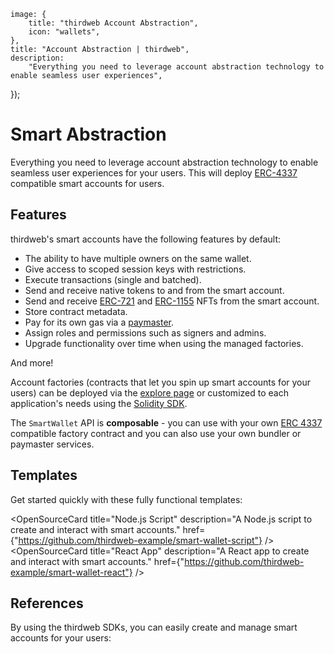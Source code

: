 
	image: {
		title: "thirdweb Account Abstraction",
		icon: "wallets",
	},
	title: "Account Abstraction | thirdweb",
	description:
		"Everything you need to leverage account abstraction technology to enable seamless user experiences",
});

# Smart Abstraction

Everything you need to leverage account abstraction technology to enable seamless user experiences for your users. This will deploy [ERC-4337](https://eips.ethereum.org/EIPS/eip-4337) compatible smart accounts for users.

## Features

thirdweb's smart accounts have the following features by default:

- The ability to have multiple owners on the same wallet.
- Give access to scoped session keys with restrictions.
- Execute transactions (single and batched).
- Send and receive native tokens to and from the smart account.
- Send and receive [ERC-721](/contracts/build/extensions/erc-721/ERC721) and [ERC-1155](/contracts/build/extensions/erc-1155/ERC1155) NFTs from the smart account.
- Store contract metadata.
- Pay for its own gas via a [paymaster](/connect/smart-wallet/how-it-works#paymaster).
- Assign roles and permissions such as signers and admins.
- Upgrade functionality over time when using the managed factories.

And more!

Account factories (contracts that let you spin up smart accounts for your users) can be deployed via the [explore page](https://thirdweb.com/explore) or customized to each application's needs using the [Solidity SDK](/contracts/build/overview).

The `SmartWallet` API is **composable** - you can use with your own [ERC 4337](https://eips.ethereum.org/EIPS/eip-4337) compatible factory contract and you can also use your own bundler or paymaster services.

## Templates

Get started quickly with these fully functional templates:

<OpenSourceCard
	title="Node.js Script"
	description="A Node.js script to create and interact with smart accounts."
	href={"https://github.com/thirdweb-example/smart-wallet-script"}
/>
<OpenSourceCard
	title="React App"
	description="A React app to create and interact with smart accounts."
	href={"https://github.com/thirdweb-example/smart-wallet-react"}
/>

## References

By using the thirdweb SDKs, you can easily create and manage smart accounts for your users:

<Grid>
	<SDKCard href="/react/latest" title="React" icon={ReactIcon} />
	<SDKCard href="/react-native/latest" title="React Native" icon={ReactIcon} />
	<SDKCard href="/typescript/latest" title="TypeScript" icon={TypeScriptIcon} />
	<SDKCard href="/unity" title="Unity" icon={UnityIcon} />
</Grid>
